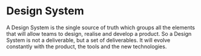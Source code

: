 
# Design System
A Design System is the single source of truth which groups all the elements that will allow teams to design, realise and develop a product. So a Design System is not a deliverable, but a set of deliverables. It will evolve constantly with the product, the tools and the new technologies.

<Meta title="About PHOTON" />
